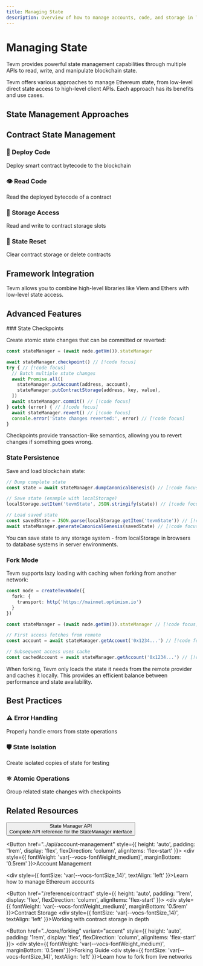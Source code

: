 ```yaml
---
title: Managing State
description: Overview of how to manage accounts, code, and storage in Tevm Node
---
```




# Managing State

<Callout type="info" title="State Management">
  Tevm provides powerful state management capabilities through multiple APIs to read, write, and manipulate blockchain state.
</Callout>

Tevm offers various approaches to manage Ethereum state, from low-level direct state access to high-level client APIs. Each approach has its benefits and use cases.

## State Management Approaches

<Tabs>
</Tabs>

## Contract State Management

<div style={{display: 'grid', gridTemplateColumns: 'repeat(auto-fill, minmax(200px, 1fr))', gap: '1rem', margin: '1rem 0'}}>
  <div style={{border: '1px solid var(--vocs-border-color)', borderRadius: '8px', padding: '1rem'}}>
    <h3>📄 Deploy Code</h3>
    <p>Deploy smart contract bytecode to the blockchain</p>
  </div>
  <div style={{border: '1px solid var(--vocs-border-color)', borderRadius: '8px', padding: '1rem'}}>
    <h3>👁️ Read Code</h3>
    <p>Read the deployed bytecode of a contract</p>
  </div>
  <div style={{border: '1px solid var(--vocs-border-color)', borderRadius: '8px', padding: '1rem'}}>
    <h3>💾 Storage Access</h3>
    <p>Read and write to contract storage slots</p>
  </div>
  <div style={{border: '1px solid var(--vocs-border-color)', borderRadius: '8px', padding: '1rem'}}>
    <h3>🔄 State Reset</h3>
    <p>Clear contract storage or delete contracts</p>
  </div>
</div>

<Tabs>
</Tabs>

## Framework Integration

<Callout type="tip" title="Best of Both Worlds">
  Tevm allows you to combine high-level libraries like Viem and Ethers with low-level state access.
</Callout>

<Tabs>
</Tabs>

## Advanced Features

<Steps>
  ### State Checkpoints
  
  Create atomic state changes that can be committed or reverted:
  
  ```typescript showLineNumbers {1,3,4-10,12-13} filename="checkpoints.ts"
  const stateManager = (await node.getVm()).stateManager
  
  await stateManager.checkpoint() // [!code focus]
  try { // [!code focus]
    // Batch multiple state changes
    await Promise.all([
      stateManager.putAccount(address, account),
      stateManager.putContractStorage(address, key, value),
    ])
    await stateManager.commit() // [!code focus]
  } catch (error) { // [!code focus]
    await stateManager.revert() // [!code focus]
    console.error('State changes reverted:', error) // [!code focus]
  }
  ```
  
  <Callout type="info" title="Transaction-like Semantics">
    Checkpoints provide transaction-like semantics, allowing you to revert changes if something goes wrong.
  </Callout>
  
  ### State Persistence
  
  Save and load blockchain state:
  
  ```typescript showLineNumbers {2,5,8-9} filename="persistence.ts"
  // Dump complete state
  const state = await stateManager.dumpCanonicalGenesis() // [!code focus]
  
  // Save state (example with localStorage)
  localStorage.setItem('tevmState', JSON.stringify(state)) // [!code focus]
  
  // Load saved state
  const savedState = JSON.parse(localStorage.getItem('tevmState')) // [!code focus]
  await stateManager.generateCanonicalGenesis(savedState) // [!code focus]
  ```
  
  <Callout type="tip" title="Persistence Options">
    You can save state to any storage system - from localStorage in browsers to database systems in server environments.
  </Callout>
  
  ### Fork Mode
  
  Tevm supports lazy loading with caching when forking from another network:
  
  ```typescript showLineNumbers {1-5,7,10,13} filename="fork-mode.ts"
  const node = createTevmNode({
    fork: {
      transport: http('https://mainnet.optimism.io')
    }
  })
  
  const stateManager = (await node.getVm()).stateManager // [!code focus]
  
  // First access fetches from remote
  const account = await stateManager.getAccount('0x1234...') // [!code focus]
  
  // Subsequent access uses cache
  const cachedAccount = await stateManager.getAccount('0x1234...') // [!code focus]
  ```
  
  <Callout type="note" title="Efficient Forking">
    When forking, Tevm only loads the state it needs from the remote provider and caches it locally. This provides an efficient balance between performance and state availability.
  </Callout>
</Steps>

## Best Practices

<div style={{display: 'grid', gridTemplateColumns: 'repeat(auto-fill, minmax(200px, 1fr))', gap: '1rem', margin: '1rem 0'}}>
  <div style={{border: '1px solid var(--vocs-border-color)', borderRadius: '8px', padding: '1rem'}}>
    <h3>⚠️ Error Handling</h3>
    <p>Properly handle errors from state operations</p>
  </div>
  <div style={{border: '1px solid var(--vocs-border-color)', borderRadius: '8px', padding: '1rem'}}>
    <h3>🛡️ State Isolation</h3>
    <p>Create isolated copies of state for testing</p>
  </div>
  <div style={{border: '1px solid var(--vocs-border-color)', borderRadius: '8px', padding: '1rem'}}>
    <h3>⚛️ Atomic Operations</h3>
    <p>Group related state changes with checkpoints</p>
  </div>
</div>

<Tabs>
</Tabs>

## Related Resources

<div style={{ display: 'grid', gridTemplateColumns: 'repeat(auto-fill, minmax(250px, 1fr))', gap: '1rem', margin: '1.5rem 0' }}>
  <Button href="https://github.com/evmts/tevm-monorepo/blob/main/packages/state/docs/interfaces/StateManager.md" style={{ height: 'auto', padding: '1rem', display: 'flex', flexDirection: 'column', alignItems: 'flex-start' }}>
    <div style={{ fontWeight: 'var(--vocs-fontWeight_medium)', marginBottom: '0.5rem' }}>State Manager API</div>
    <div style={{ fontSize: 'var(--vocs-fontSize_14)', textAlign: 'left' }}>Complete API reference for the StateManager interface</div>
  </Button>
  
  <Button href="../api/account-management" style={{ height: 'auto', padding: '1rem', display: 'flex', flexDirection: 'column', alignItems: 'flex-start' }}>
    <div style={{ fontWeight: 'var(--vocs-fontWeight_medium)', marginBottom: '0.5rem' }}>Account Management</div>
    <div style={{ fontSize: 'var(--vocs-fontSize_14)', textAlign: 'left' }}>Learn how to manage Ethereum accounts</div>
  </Button>
  
  <Button href="/reference/contract" style={{ height: 'auto', padding: '1rem', display: 'flex', flexDirection: 'column', alignItems: 'flex-start' }}>
    <div style={{ fontWeight: 'var(--vocs-fontWeight_medium)', marginBottom: '0.5rem' }}>Contract Storage</div>
    <div style={{ fontSize: 'var(--vocs-fontSize_14)', textAlign: 'left' }}>Working with contract storage in depth</div>
  </Button>
  
  <Button href="../core/forking" variant="accent" style={{ height: 'auto', padding: '1rem', display: 'flex', flexDirection: 'column', alignItems: 'flex-start' }}>
    <div style={{ fontWeight: 'var(--vocs-fontWeight_medium)', marginBottom: '0.5rem' }}>Forking Guide</div>
    <div style={{ fontSize: 'var(--vocs-fontSize_14)', textAlign: 'left' }}>Learn how to fork from live networks</div>
  </Button>
</div>